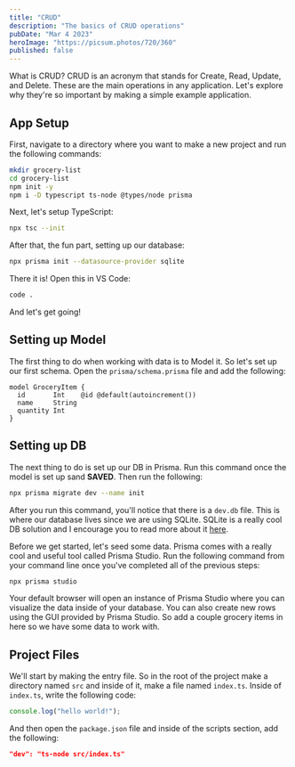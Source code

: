 ```yaml
---
title: "CRUD"
description: "The basics of CRUD operations"
pubDate: "Mar 4 2023"
heroImage: "https://picsum.photos/720/360"
published: false
---
```


What is CRUD? CRUD is an acronym that stands for Create, Read, Update, and Delete. These are the main operations in any application. Let's explore why they're so important by making a simple example application.

## App Setup

First, navigate to a directory where you want to make a new project and run the following commands:

```bash
mkdir grocery-list
cd grocery-list
npm init -y
npm i -D typescript ts-node @types/node prisma
```

Next, let's setup TypeScript:

```bash
npx tsc --init
```

After that, the fun part, setting up our database:

```bash
npx prisma init --datasource-provider sqlite
```

There it is! Open this in VS Code:

```bash
code .
```

And let's get going!

## Setting up Model

The first thing to do when working with data is to Model it. So let's set up our first schema. Open the `prisma/schema.prisma` file and add the following:

```prisma
model GroceryItem {
  id       Int    @id @default(autoincrement())
  name     String
  quantity Int
}
```

## Setting up DB

The next thing to do is set up our DB in Prisma. Run this command once the model is set up sand **SAVED**. Then run the following:

```bash
npx prisma migrate dev --name init
```

After you run this command, you'll notice that there is a `dev.db` file. This is where our database lives since we are using SQLite. SQLite is a really cool DB solution and I encourage you to read more about it [here](https://www.sqlite.org/index.html).

Before we get started, let's seed some data. Prisma comes with a really cool and useful tool called Prisma Studio. Run the following command from your command line once you've completed all of the previous steps:

```bash
npx prisma studio
```

Your default browser will open an instance of Prisma Studio where you can visualize the data inside of your database. You can also create new rows using the GUI provided by Prisma Studio. So add a couple grocery items in here so we have some data to work with.

## Project Files

We'll start by making the entry file. So in the root of the project make a directory named `src` and inside of it, make a file named `index.ts`. Inside of `index.ts`, write the following code:

```ts
console.log("hello world!");
```

And then open the `package.json` file and inside of the scripts section, add the following:

```json
"dev": "ts-node src/index.ts"
```
